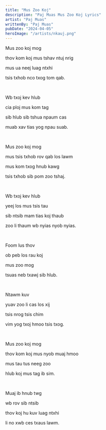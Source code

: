 ```yaml
---
title: "Mus Zoo Koj"
description: "Paj Muas Mus Zoo Koj Lyrics"
artist: "Paj Muas"
writtenBy: "Paj Muas"
pubDate: "2024-04-05"
heroImage: "/artists/nkauj.png"
---
```


Mus zoo koj mog

thov kom koj mus tshav ntuj nrig

mus ua neej luag ntxhi

tsis txhob nco txog tom qab.

<br />

Wb txoj kev hlub

cia ploj mus kom tag

sib hlub sib tshua npaum cas

muab xav tias yog npau suab.

<br />

Mus zoo koj mog

mus tsis txhob rov qab los lawm

mus kom txog hnub kawg

tsis txhob sib pom zoo tshaj.

<br />

Wb txoj kev hlub

yeej los mus tsis tau

sib ntsib mam tias koj thaub

zoo li thaum wb nyias nyob nyias.

<br />

Foom lus thov

ob peb los rau koj

mus zoo mog

tsuas neb txawj sib hlub.

<br />

Ntawm kuv

yuav zoo li cas los xij

tsis nrog tsis chim

vim yog txoj hmoo tsis txog.

<br />

Mus zoo koj mog

thov kom koj mus nyob muaj hmoo

mus tau tus neeg zoo

hlub koj mus tag ib sim.

<br />

Muaj ib hnub twg

wb rov sib ntsib

thov koj hu kuv luag ntxhi

li no xwb ces txaus lawm.

